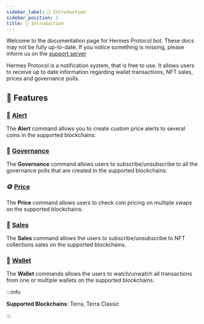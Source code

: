 ```yaml
---
sidebar_label: 💸 Introduction
sidebar_position: 1
title: 💸 Introduction
---
```


Welcome to the documentation page for Hermes Protocol bot. These docs may not be fully up-to-date. If you notice something is missing, please inform us on the [support server](https://discord.gg/RkZvDsWaGk)

Hermes Protocol is a notification system, that is free to use. It allows users to receive up to date information regarding wallet transactions, NFT sales, prices and governance polls.

## 🚩 Features

### 🔔 [Alert](bot-commands/alert.mdx)

The **Alert** command allows you to create custom price alerts to several coins in the supported blockchains.

### 🏦 [Governance](bot-commands/governance.mdx)

The **Governance** command allows users to subscribe/unsubscribe to all the governance polls that are created in the supported blockchains.

### 🪙 [Price](bot-commands/price.mdx)

The **Price** command allows users to check coin pricing on multiple swaps on the supported blockchains.

### 🧾 [Sales](bot-commands/sales.mdx)

The **Sales** command allows the users to subscribe/unsubscribe to NFT collections sales on the supported blockchains.

### 💼 [Wallet](bot-commands/wallet.mdx)

The **Wallet** commands allows the users to watch/unwatch all transactions from one or multiple wallets on the supported blockchains.

:::info

**Supported Blockchains**: Terra, Terra Classic

:::
